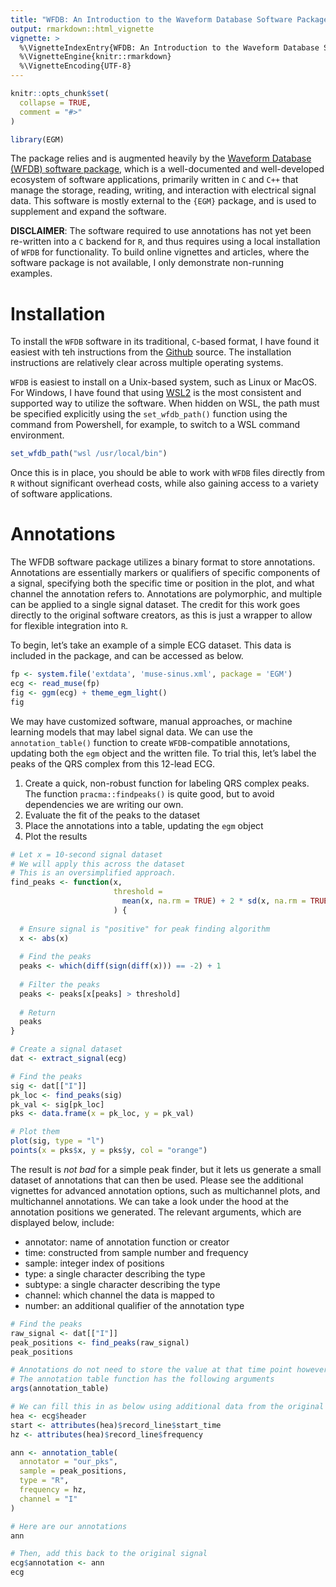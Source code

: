 ```yaml
---
title: "WFDB: An Introduction to the Waveform Database Software Package"
output: rmarkdown::html_vignette
vignette: >
  %\VignetteIndexEntry{WFDB: An Introduction to the Waveform Database Software Package}
  %\VignetteEngine{knitr::rmarkdown}
  %\VignetteEncoding{UTF-8}
---
```


```r
knitr::opts_chunk$set(
  collapse = TRUE,
  comment = "#>"
)
```

```r
library(EGM)
```

The package relies and is augmented heavily by the [Waveform Database (WFDB) software package](https://physionet.org/content/wfdb/10.7.0/), which is a well-documented and well-developed ecosystem of software applications, primarily written in `C` and `C++` that manage the storage, reading, writing, and interaction with electrical signal data.
This software is mostly external to the `{EGM}` package, and is used to supplement and expand the software.

__DISCLAIMER__: The software required to use annotations has not yet been re-written into a `C` backend for `R`, and thus requires using a local installation of `WFDB` for functionality. 
To build online vignettes and articles, where the software package is not available, I only demonstrate non-running examples.

# Installation

To install the `WFDB` software in its traditional, `C`-based format, I have found it easiest with teh instructions from the [Github](https://github.com/bemoody/wfdb) source. 
The installation instructions are relatively clear across multiple operating systems.

`WFDB` is easiest to install on a Unix-based system, such as Linux or MacOS. 
For Windows, I have found that using [WSL2](https://learn.microsoft.com/en-us/windows/wsl/install) is the most consistent and supported way to utilize the software.
When hidden on WSL, the path must be specified explicitly using the `set_wfdb_path()` function using the command from Powershell, for example, to switch to a WSL command environment.

```r
set_wfdb_path("wsl /usr/local/bin")
```

Once this is in place, you should be able to work with `WFDB` files directly from `R` without significant overhead costs, while also gaining access to a variety of software applications.

# Annotations

The WFDB software package utilizes a binary format to store annotations.
Annotations are essentially markers or qualifiers of specific components of a signal, specifying both the specific time or position in the plot, and what channel the annotation refers to. 
Annotations are polymorphic, and multiple can be applied to a single signal dataset. 
The credit for this work goes directly to the original software creators, as this is just a wrapper to allow for flexible integration into `R`. 

To begin, let's take an example of a simple ECG dataset.
This data is included in the package, and can be accessed as below.

```r
fp <- system.file('extdata', 'muse-sinus.xml', package = 'EGM')
ecg <- read_muse(fp)
fig <- ggm(ecg) + theme_egm_light()
fig
```

We may have customized software, manual approaches, or machine learning models that may label signal data.
We can use the `annotation_table()` function to create `WFDB`-compatible annotations, updating both the `egm` object and the written file.
To trial this, let's label the peaks of the QRS complex from this 12-lead ECG.

1. Create a quick, non-robust function for labeling QRS complex peaks. The function `pracma::findpeaks()` is quite good, but to avoid dependencies we are writing our own.
1. Evaluate the fit of the peaks to the dataset
1. Place the annotations into a table, updating the `egm` object
1. Plot the results

```r
# Let x = 10-second signal dataset
# We will apply this across the dataset
# This is an oversimplified approach.
find_peaks <- function(x,
                       threshold = 
                         mean(x, na.rm = TRUE) + 2 * sd(x, na.rm = TRUE)
                       ) {
  
  # Ensure signal is "positive" for peak finding algorithm
  x <- abs(x)
  
  # Find the peaks
  peaks <- which(diff(sign(diff(x))) == -2) + 1
  
  # Filter the peaks
  peaks <- peaks[x[peaks] > threshold]
  
  # Return
  peaks
}

# Create a signal dataset
dat <- extract_signal(ecg)

# Find the peaks
sig <- dat[["I"]]
pk_loc <- find_peaks(sig)
pk_val <- sig[pk_loc]
pks <- data.frame(x = pk_loc, y = pk_val)

# Plot them
plot(sig, type = "l")
points(x = pks$x, y = pks$y, col = "orange")
```

The result is *not bad* for a simple peak finder, but it lets us generate a small dataset of annotations that can then be used.
Please see the additional vignettes for advanced annotation options, such as multichannel plots, and multichannel annotations.
We can take a look under the hood at the annotation positions we generated.
The relevant arguments, which are displayed below, include:

- annotator: name of annotation function or creator
- time: constructed from sample number and frequency
- sample: integer index of positions
- type: a single character describing the type
- subtype: a single character describing the type
- channel: which channel the data is mapped to
- number: an additional qualifier of the annotation type

```r
# Find the peaks
raw_signal <- dat[["I"]]
peak_positions <- find_peaks(raw_signal)
peak_positions

# Annotations do not need to store the value at that time point however
# The annotation table function has the following arguments
args(annotation_table)

# We can fill this in as below using additional data from the original ECG
hea <- ecg$header
start <- attributes(hea)$record_line$start_time
hz <- attributes(hea)$record_line$frequency

ann <- annotation_table(
  annotator = "our_pks",
  sample = peak_positions,
  type = "R",
  frequency = hz,
  channel = "I"
)

# Here are our annotations
ann

# Then, add this back to the original signal
ecg$annotation <- ann
ecg
```

